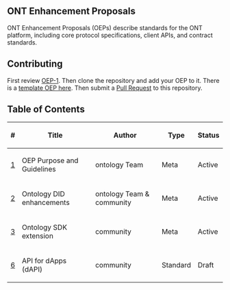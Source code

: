 ==ONT Enhancement Proposals==

ONT Enhancement Proposals (OEPs) describe standards for the ONT platform, including core protocol specifications, client APIs, and contract standards.

==Contributing==

First review [[OEP-1.mediawiki|OEP-1]]. Then clone the repository and add your OEP to it. There is a [[OEP-X.mediawiki|template OEP here]]. Then submit a [https://github.com/ontio/OEPs/pulls Pull Request] to this repository.

==Table of Contents==

{| class="wikitable sortable" style="width: auto; text-align: center; font-size: smaller; table-layout: fixed;"
!<nowiki>#</nowiki>
!Title
!Author
!Type
!Status
|-
| [[OEP-1.mediawiki|1]]
| OEP Purpose and Guidelines
| ontology Team
| Meta
| Active
|-
| [[OEP-2|2]]
| Ontology DID enhancements
| ontology Team & community
| Meta
| Active
|-
| [[OEP-3|3]]
| Ontology SDK extension
| community
| Meta
| Active
|-
| [[OEP-6|6]]
| API for dApps (dAPI)
| community
| Standard
| Draft
|}
